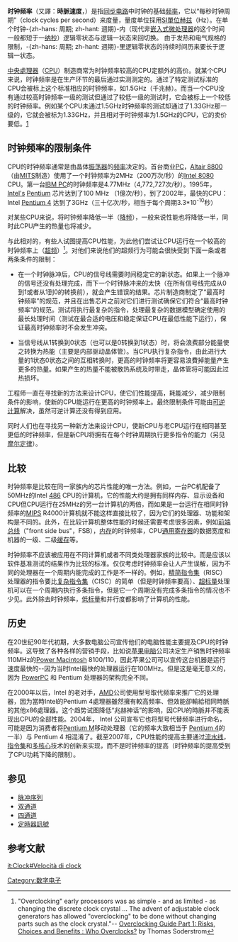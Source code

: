 {{多個問題|
{{更新|time=2016-03-10T00:11:16+00:00}}
{{cleanup-jargon}}
{{disputed title|alternate title=主频}}
}}
{{noteTA
|G1=IT
|T=zh-cn:时钟频率; zh-tw:時脈頻率; zh-hk:時鐘頻率;
|1=zh-cn:时钟频率; zh-tw:時脈頻率; zh-hk:時鐘頻率;
}}
'''时钟频率'''（又譯：'''時脈速度'''，{{lang-en|clock rate}}）是指[[同步电路|同步电路]]中时钟的基础[[频率|频率]]，它以“每秒时钟周期”（clock cycles per second）来度量，量度单位採用[[SI單位|SI單位]][[赫兹|赫兹]]（Hz）。在单个时钟-{zh-hans: 周期; zh-hant: 週期}-内（现代非[[嵌入式|嵌入式]][[微处理器|微处理器]]的这个时间一般都短于一[[纳秒|纳秒]]）逻辑零状态与逻辑一状态来回切换。 由于发热和电气规格的限制，-{zh-hans: 周期; zh-hant: 週期}-里逻辑零状态的持续时间历来要长于逻辑一状态。

[[中央處理器|中央處理器]]（[[CPU|CPU]]）制造商常为时钟频率较高的CPU定额外的高价。就某个CPU来说，时钟频率是在生产环节的最后通过实测测定的。通过了特定测试标准的CPU会被标上这个标准相应的时钟频率，如1.5GHz（千兆赫）。而当一个CPU没有通过较高时钟频率一级的测试但通过了较低一级的测试时，它会被标上一个较低的时钟频率。例如某个CPU未通过1.5GHz时钟频率的测试却通过了1.33GHz那一级的，它就会被标为1.33GHz，并且相对于时钟频率为1.5GHz的CPU，它的卖价要低。[https://www.intel.com.tw/content/www/tw/zh/gaming/resources/cpu-clock-speed.html] {{Wayback|url=https://www.intel.com.tw/content/www/tw/zh/gaming/resources/cpu-clock-speed.html |date=20210306103544 }}

== 时钟频率的限制条件 ==
CPU的时钟频率通常是由晶体[[振荡器|振荡器]]的[[频率|频率]]决定的。首台商业[[个人电脑|PC]]，[[Altair_8800|Altair 8800]]（由[[MITS|MITS]]制造）使用了一个时钟频率为2MHz（200万次/秒）的[[Intel_8080|Intel 8080]] CPU。第一台[[IBM_PC|IBM PC]]的时钟频率是4.77MHz（4,772,727次/秒）。1995年，[[Intel|Intel's]]  [[Pentium|Pentium]] 芯片达到了100 MHz （1億次/秒），到了2002年，最快的CPU：Intel [[Pentium_4|Pentium 4]] 达到了3GHz（三十亿次/秒，相当于每个周期3.3*10<sup>-10</sup>秒）

对某些CPU来说，将时钟频率降低一半（[[降频|降频]]），一般来说性能也将降低一半，同时此CPU产生的热量也将减少。

与此相对的，有些人试图提高CPU性能，为此他们尝试让CPU运行在一个较高的时钟频率上（[[超频|超频]]）<ref>"Overclocking" early processors was as simple - and as limited - as changing the discrete clock crystal ... The advent of adjustable clock generators has allowed "overclocking" to be done without changing parts such as the clock crystal."-- [http://www.tomshardware.com/reviews/overclocking-guide-part-1,1379.html Overclocking Guide Part 1: Risks, Choices and Benefits : Who Overclocks?] by Thomas Soderstrom
</ref>。对他们来说他们的超频行为可能会很快受到下面一条或者两条条件的限制：
* 在一个时钟脉冲后，CPU的信号线需要时间稳定它的新状态。如果上一个脉冲的信号还没有处理完成，而下一个时钟脉冲来的太快（在所有信号线完成从0到1或者从1到0的转换前），就会产生错误的结果。芯片制造商制定了“最高时钟频率”的规范，并且在出售芯片之前对它们进行测试确保它们符合“最高时钟频率”的规范。测试将执行最复杂的指令，处理最复杂的数据模型确定使用的最长处理时间（测试在最合适的电压和稳定保证CPU在最低性能下运行），保证最高时钟频率时不会发生冲突。

* 当信号线从1转换到0状态（也可以是0转换到1状态）时，将会浪费部分能量使之转换为热能（主要是内部驱动晶体管）。当CPU执行复杂指令，由此进行大量的1状态0状态之间的互相转换时，更高的时钟频率将更容易浪費掉能量产生更多的热量。如果产生的热量不能被散热系统及时带走，晶体管将可能因此过热损坏。

工程师一直在寻找新的方法来设计CPU，使它们性能提高，耗能减少，减少限制条件的影响，使新的CPU能运行在更高的时钟频率上。最终限制条件可能由[[可逆计算|可逆计算]]解决，虽然可逆计算还没有得到应用。

同时人们也在寻找另一种新方法来设计CPU，使新CPU与老CPU运行在相同甚至更低的时钟频率，但是新CPU将拥有在每个时钟周期执行更多指令的能力（另见[[摩尔定律|摩尔定律]]）。

== 比较 ==

时钟频率是比较在同一家族内的芯片性能的唯一方法。例如，一台PC机配备了50MHz的Intel [[Intel_80486|486]] CPU的计算机，它的性能大约是拥有同样内存、显示设备和CPU但CPU运行在25MHz的另一台计算机的两倍，而如果是一台运行在相同时钟频率的[[MIPS|MIPS]] R4000计算机就不能这样直接比较了，因为它们的处理器、功能和架构是不同的。此外，在比较计算机整体性能的时候还需要考虑很多因素，例如[[前端总线|前端总线]]（"front side bus"，FSB），[[内存|内存]]的时钟频率，CPU[[通用寄存器|通用寄存器]]的数据宽度和机器的一级、二级[[缓存|缓存]]等。

时钟频率不应该被应用在不同计算机或者不同类处理器家族的比较中。而是应该以软件基准测试的结果作为比较的标准。仅仅考虑时钟频率会让人产生误解，因为不同的处理器在一个周期内能完成的工作是不一样的。例如，[[精简指令集|精简指令集]]（RISC）处理器的指令要比[[复杂指令集|复杂指令集]]（CISC）的简单（但是时钟频率要高）、[[超标量|超标量]]处理机可以在一个周期内执行多条指令，但是它一个周期没有完成多条指令的情况也不少见。此外除去时钟频率，[[低标量|低标量]]和并行度都影响了计算机的性能。

== 历史 ==
在20世纪90年代初期，大多数电脑公司宣传他们的电脑性能主要提及CPU的时钟频率。这导致了各种各样的营销手段，比如说[[苹果电脑|苹果电脑]]公司决定生产销售时钟频率110MHz的[[Power_Macintosh|Power Macintosh]] 8100/110，因此苹果公司可以宣传这台机器是运行速度最快的--因为当时Intel最快的处理器运行在100MHz。但是这是毫无意义的，因为 [[PowerPC|PowerPC]] 和 Pentium 处理器的架构完全不同。

在2000年以后，Intel 的老对手，[[AMD|AMD]]公司使用型号取代频率来推广它的处理器，因为當時Intel的Pentium 4處理器雖然擁有較高频率、但效能卻輸給相同時脈的其他x86處理器。这个趋势试图降低“兆赫神话”的影响，因CPU的時脈并不能表现出CPU的全部性能。2004年， Intel 公司宣布它也将型号代替频率进行命名，可能是因为消费者将[[Pentium_M|Pentium M]]移动处理器（它的频率大致相当于 [[Pentium_4|Pentium 4]]的一半）与 Pentium 4 相混淆了。截至2007年，CPU性能的提高主要通过[[流水线|流水线]]，[[指令集|指令集]]和[[多核心|多核心]]技术的创新来实现，而不是时钟频率的提高（时钟频率的提高受到了CPU功耗下降的限制）。

==参见==
* [[脉冲序列|脉冲序列]]
* [[双通道|双通道]]
* [[四通道|四通道]]
* [[定時器訊號|定時器訊號]]

== 参考文献 ==
{{reflist|3}}
{{FOLDOC}}

{{CPU technologies}}
{{Graphics Processing Unit}}

[[Category:数字电子|Category:数字电子]]

[[it:Clock#Velocità_di_clock|it:Clock#Velocità di clock]]